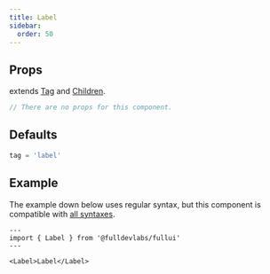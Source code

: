 ```yaml
---
title: Label
sidebar: 
  order: 50
---
```


## Props
extends [Tag](/components/tag) and [Children](/components/children).
```ts
// There are no props for this component.
```

## Defaults
```ts
tag = 'label'
```

## Example

The example down below uses regular syntax, but this component is compatible with [all syntaxes](/guides/components#syntax).

```astro live
---
import { Label } from '@fulldevlabs/fullui'
---

<Label>Label</Label>
```
